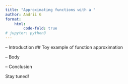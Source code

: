 ```yaml
---
title: "Approximating functions with a "
author: Andrii G
format:
    html:
        code-fold: true
# jupyter: python3
---
```


-- Introduction
## Toy example of function approximation

-- Body

-- Conclusion


Stay tuned!

